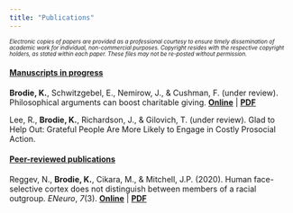 ```yaml
---
title: "Publications"
---
```


::: {style="font-size: 70%; font-style: italic"}
*Electronic copies of papers are provided as a professional courtesy to ensure timely dissemination of academic work for individual, non-commercial purposes. Copyright resides with the respective copyright holders, as stated within each paper. These files may not be re-posted without permission.*
:::

#### [Manuscripts in progress]{.underline}

**Brodie, K.**, Schwitzgebel, E., Nemirow, J., & Cushman, F. (under review). Philosophical arguments can boost charitable giving. [**Online**](https://osf.io/preprints/psyarxiv/5v2md_v1){target="_blank"} \| [**PDF**](files/papers/Charitable_Giving_Manuscript_Preprint.pdf)

Lee, R., **Brodie, K.**, Richardson, J., & Gilovich, T. (under review). Glad to Help Out: Grateful People Are More Likely to Engage in Costly Prosocial Action.

#### [Peer-reviewed publications]{.underline}

Reggev, N., **Brodie, K.**, Cikara, M., & Mitchell, J.P. (2020). Human face-selective cortex does not distinguish between members of a racial outgroup. *ENeuro*, *7*(3). [**Online**](https://www.ncbi.nlm.nih.gov/pmc/articles/PMC7266143/){target="_blank"} \| [**PDF**](files/papers/ReggevBrodieCikaraMitchell2020.pdf)
